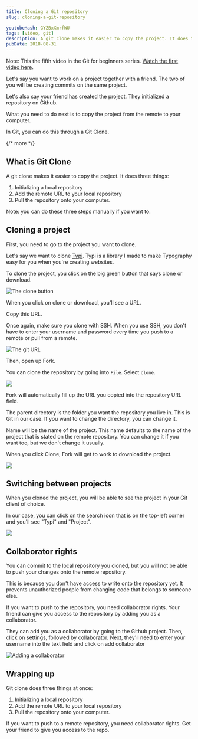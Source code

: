 ```yaml
---
title: Cloning a Git repository
slug: cloning-a-git-repository

youtubeHash: GYZBxXmrfWU
tags: [video, git]
description: A git clone makes it easier to copy the project. It does three things. 1) Initializing a local repository 2) Add the remote URL to your local repository 3) Pull the repository onto your computer.
pubDate: 2018-08-31
---
```


Note: This the fifth video in the Git for beginners series. [Watch the first video here][1].

Let's say you want to work on a project together with a friend. The two of you will be creating commits on the same project.

Let's also say your friend has created the project. They initialized a repository on Github.

What you need to do next is to copy the project from the remote to your computer.

In Git, you can do this through a Git Clone.

{/* more */}

## What is Git Clone

A git clone makes it easier to copy the project. It does three things:

1. Initializing a local repository
2. Add the remote URL to your local repository
3. Pull the repository onto your computer.

Note: you can do these three steps manually if you want to.

## Cloning a project

First, you need to go to the project you want to clone.

Let's say we want to clone [Typi](). Typi is a library I made to make Typography easy for you when you're creating websites.

To clone the project, you click on the big green button that says clone or download.

<Image src='/images/2018/git-clone/clone.png' alt='The clone button' />

When you click on clone or download, you'll see a URL.

Copy this URL.

Once again, make sure you clone with SSH. When you use SSH, you don't have to enter your username and password every time you push to a remote or pull from a remote.

<Image src='/images/2018/git-clone/git-url.png' alt='The git URL' />

Then, open up Fork.

You can clone the repository by going into `File`. Select `clone`.

<Image
  src='/images/2018/git-clone/fork-clone.png'
  caption='The clone menu in Fork'
/>

Fork will automatically fill up the URL you copied into the repository URL field.

The parent directory is the folder you want the repository you live in. This is Git in our case. If you want to change the directory, you can change it.

Name will be the name of the project. This name defaults to the name of the project that is stated on the remote repository. You can change it if you want too, but we don't change it usually.

When you click Clone, Fork will get to work to download the project.

<Image src='/images/2018/git-clone/cloned.png' caption='Project cloned' />

## Switching between projects

When you cloned the project, you will be able to see the project in your Git client of choice.

In our case, you can click on the search icon that is on the top-left corner and you'll see "Typi" and "Project".

<Image
  src='/images/2018/git-clone/switch.png'
  caption='Switching between projects'
/>

## Collaborator rights

You can commit to the local repository you cloned, but you will not be able to push your changes onto the remote repository.

This is because you don't have access to write onto the repository yet. It prevents unauthorized people from changing code that belongs to someone else.

If you want to push to the repository, you need collaborator rights. Your friend can give you access to the repository by adding you as a collaborator.

They can add you as a collaborator by going to the Github project. Then, click on settings, followed by collaborator. Next, they'll need to enter your username into the text field and click on add collaborator

<Image
  src='/images/2018/git-clone/collaborator.png'
  alt='Adding a collaborator'
/>

## Wrapping up

Git clone does three things at once:

1. Initializing a local repository
2. Add the remote URL to your local repository
3. Pull the repository onto your computer.

If you want to push to a remote repository, you need collaborator rights. Get your friend to give you access to the repo.

[1]: /blog/setting-up-git
